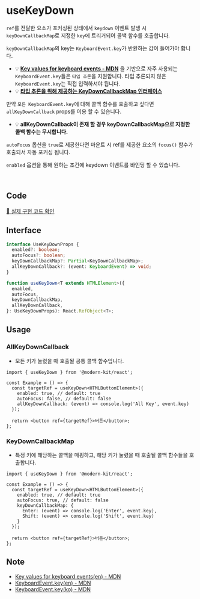 # useKeyDown

`ref`를 전달한 요소가 포커싱된 상태에서 `keydown` 이벤트 발생 시 `keyDownCallbackMap`로 지정한 `key`에 트리거되어 콜백 함수를 호출합니다.

`keyDownCallbackMap`의 key는 `KeyboardEvent.key`가 반환하는 값이 들어가야 합니다.
  - 💡 **[Key values for keyboard events - MDN](https://developer.mozilla.org/en-US/docs/Web/API/UI_Events/Keyboard_event_key_values)** 을 기반으로 자주 사용되는 `KeyboardEvent.key`들은 `타입 추론`을 지원합니다. 타입 추론되지 않은 `KeyboardEvent.key`는 직접 입력하셔야 됩니다.
  - 💡 **[타입 추론을 위해 제공하는 KeyDownCallbackMap 인터페이스](https://github.com/modern-agile-team/modern-kit/blob/main/packages/react/src/hooks/useKeyDown/keyDownCallbackMap.ts)**

만약 `모든 KeyboardEvent.key`에 대해 콜백 함수를 호출하고 싶다면 `allKeyDownCallback` props를 이용 할 수 있습니다.
  - 💡 **allKeyDownCallback이 존재 할 경우 keyDownCallbackMap으로 지정한 콜백 함수는 무시합니다.**

`autoFocus` 옵션을 `true`로 제공한다면 마운트 시 ref를 제공한 요소의 `focus()` 함수가 호출되서 자동 포커싱 됩니다.

`enabled` 옵션을 통해 원하는 조건에 keydown 이벤트를 바인딩 할 수 있습니다.


<br />

## Code
[🔗 실제 구현 코드 확인](https://github.com/modern-agile-team/modern-kit/blob/main/packages/react/src/hooks/useKeyDown/index.ts)

## Interface
```ts title="typescript"
interface UseKeyDownProps {
  enabled?: boolean;
  autoFocus?: boolean;
  keyDownCallbackMap?: Partial<KeyDownCallbackMap>;
  allKeyDownCallback?: (event: KeyboardEvent) => void;
}
```
```ts title="typescript"
function useKeyDown<T extends HTMLElement>({
  enabled,
  autoFocus,
  keyDownCallbackMap,
  allKeyDownCallback,
}: UseKeyDownProps): React.RefObject<T>;
```

## Usage
### AllKeyDownCallback
-  모든 키가 눌렸을 때 호출될 공통 콜백 함수입니다.
```tsx title="typescript"
import { useKeyDown } from '@modern-kit/react';

const Example = () => {
  const targetRef = useKeyDown<HTMLButtonElement>({
    enabled: true, // default: true
    autoFocus: false, // default: false
    allKeyDownCallback: (event) => console.log('All Key', event.key)
  });

  return <button ref={targetRef}>버튼</button>;
};
```

### KeyDownCallbackMap
- 특정 키에 해당하는 콜백을 매핑하고, 해당 키가 눌렸을 때 호출될 콜백 함수들을 호출합니다.
```tsx title="typescript"
import { useKeyDown } from '@modern-kit/react';

const Example = () => {
  const targetRef = useKeyDown<HTMLButtonElement>({
    enabled: true, // default: true
    autoFocus: true, // default: false
    keyDownCallbackMap: {
      Enter: (event) => console.log('Enter', event.key), 
      Shift: (event) => console.log('Shift', event.key) 
    }
  });

  return <button ref={targetRef}>버튼</button>;
};
```

## Note
- [Key values for keyboard events(en) - MDN](https://developer.mozilla.org/en-US/docs/Web/API/UI_Events/Keyboard_event_key_values)
- [KeyboardEvent.key(en) - MDN](https://developer.mozilla.org/en-US/docs/Web/API/KeyboardEvent/key)
- [KeyboardEvent.key(ko) - MDN](https://developer.mozilla.org/ko/docs/Web/API/KeyboardEvent/key)